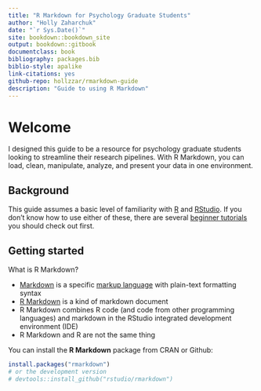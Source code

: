 ```yaml
--- 
title: "R Markdown for Psychology Graduate Students"
author: "Holly Zaharchuk"
date: "`r Sys.Date()`"
site: bookdown::bookdown_site
output: bookdown::gitbook
documentclass: book
bibliography: packages.bib
biblio-style: apalike
link-citations: yes
github-repo: hollzzar/rmarkdown-guide
description: "Guide to using R Markdown"
---
```


# Welcome

I designed this guide to be a resource for psychology graduate students looking to streamline their research pipelines. With R Markdown, you can load, clean, manipulate, analyze, and present your data in one environment.

## Background

This guide assumes a basic level of familiarity with [R](https://www.r-project.org/) and [RStudio](https://rstudio.com/products/rstudio/download/). If you don't know how to use either of these, there are several [beginner tutorials](https://education.rstudio.com/learn/beginner/) you should check out first.

## Getting started

What is R Markdown?

- [Markdown](https://en.wikipedia.org/wiki/Markdown) is a specific [markup language](https://en.wikipedia.org/wiki/Markup_language) with plain-text formatting syntax
- [R Markdown](https://cran.r-project.org/web/packages/stationery/vignettes/Rmarkdown.pdf) is a kind of markdown document
- R Markdown combines R code (and code from other programming languages) and markdown in the RStudio integrated development environment (IDE)
- R Markdown and R are not the same thing

You can install the **R Markdown** package from CRAN or Github:

```r
install.packages("rmarkdown")
# or the development version
# devtools::install_github("rstudio/rmarkdown")
```